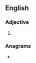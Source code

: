 ==English==

===Adjective===
{{head|en|superlative adjective}}

# {{lb|en|rare}} {{en-superlative of|broomy}}

===Anagrams===
* {{anagrams|en|a=beimoorst|biostrome}}